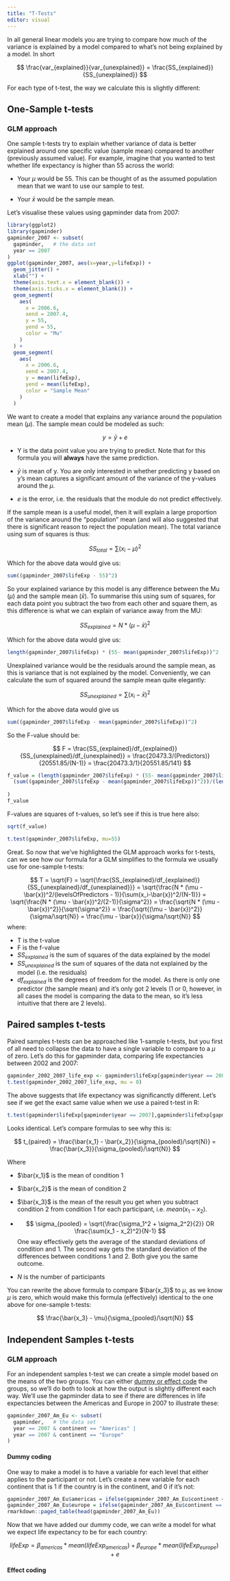 ```yaml
---
title: "T-Tests"
editor: visual
---
```


In all general linear models you are trying to compare how much of the variance is explained by a model compared to what's not being explained by a model. In short

$$
\frac{var_{explained}}{var_{unexplained}} = \frac{SS_{explained}}{SS_{unexplained}}
$$

For each type of t-test, the way we calculate this is slightly different:

## One-Sample t-tests

### GLM approach

One sample t-tests try to explain whether variance of data is better explained around one specific value (sample mean) compared to another (previously assumed value). For example, imagine that you wanted to test whether life expectancy is higher than 55 across the world:

-   Your $\mu$ would be 55. This can be thought of as the assumed population mean that we want to use our sample to test.

-   Your $\bar{x}$ would be the sample mean.

Let's visualise these values using gapminder data from 2007:

```r
library(ggplot2)
library(gapminder)
gapminder_2007 <- subset(
  gapminder,   # the data set
  year == 2007
)
ggplot(gapminder_2007, aes(x=year,y=lifeExp)) + 
  geom_jitter() + 
  xlab("") + 
  theme(axis.text.x = element_blank()) +
  theme(axis.ticks.x = element_blank()) +
  geom_segment(
    aes(
      x = 2006.6,
      xend = 2007.4,
      y = 55,
      yend = 55,
      color = "Mu"
    )
  ) +
  geom_segment(
    aes(
      x = 2006.6,
      xend = 2007.4,
      y = mean(lifeExp),
      yend = mean(lifeExp),
      color = "Sample Mean"
    )
  )
```

We want to create a model that explains any variance around the population mean ($\mu$). The sample mean could be modeled as such:

$$
y = \bar{y} + e
$$

-   Y is the data point value you are trying to predict. Note that for this formula you will **always** have the same prediction.

-   $\bar{y}$ is mean of y. You are only interested in whether predicting y based on y's mean captures a significant amount of the variance of the y-values around the $\mu$.

-   $e$ is the error, i.e. the residuals that the module do not predict effectively.

If the sample mean is a useful model, then it will explain a large proportion of the variance around the "population" mean (and will also suggested that there is significant reason to reject the population mean). The total variance using sum of squares is thus:

$$
SS_{total} = \sum(x_i-\mu)^2
$$

Which for the above data would give us:

```r
sum((gapminder_2007$lifeExp - 55)^2)
```

So your explained variance by this model is any difference between the Mu ($\mu$) and the sample mean ($\bar{x}$). To summarise this using sum of squares, for each data point you subtract the two from each other and square them, as this difference is what we can explain of variance away from the MU:

$$
SS_{explained} = N * (\mu - \bar{x})^2
$$

Which for the above data would give us:

```r
length(gapminder_2007$lifeExp) * (55- mean(gapminder_2007$lifeExp))^2
```

Unexplained variance would be the residuals around the sample mean, as this is variance that is not explained by the model. Conveniently, we can calculate the sum of squared around the sample mean quite elegantly:

$$
SS_{unexplained} = \sum(x_i-\bar{x})^2
$$

Which for the above data would give us

```r
sum((gapminder_2007$lifeExp - mean(gapminder_2007$lifeExp))^2)
```

So the F-value should be:

$$
F = \frac{SS_{explained}/df_{explained}}{SS_{unexplained}/df_{unexplained}} = \frac{20473.3/(Predictors)}{20551.85/(N-1)} = \frac{20473.3/1}{20551.85/141} 
$$

```r
f_value = (length(gapminder_2007$lifeExp) * (55- mean(gapminder_2007$lifeExp))^2) / (
  (sum((gapminder_2007$lifeExp - mean(gapminder_2007$lifeExp))^2))/(length(gapminder_2007$lifeExp)-1)
  
)
f_value
```

F-values are squares of t-values, so let's see if this is true here also:

```r
sqrt(f_value)

t.test(gapminder_2007$lifeExp, mu=55)
```

Great. So now that we've highlighted the GLM approach works for t-tests, can we see how our formula for a GLM simplifies to the formula we usually use for one-sample t-tests:

$$
T = \sqrt{F} = \sqrt{\frac{SS_{explained}/df_{explained}}{SS_{unexplained}/df_{unexplained}}} = \sqrt{\frac{N * (\mu - \bar{x})^2/(levelsOfPredictors - 1)}{\sum(x_i-\bar{x})^2/(N-1)}} = \sqrt{\frac{N * (\mu - \bar{x})^2/(2-1)}{\sigma^2}} = \frac{\sqrt{N * (\mu - \bar{x})^2}}{\sqrt{\sigma^2}} = \frac{\sqrt{(\mu - \bar{x})^2}}{\sigma/\sqrt{N}} = \frac{\mu - \bar{x}}{\sigma/\sqrt{N}}
$$ where:

-   T is the t-value
-   F is the f-value
-   $SS_{explained}$ is the sum of squares of the data explained by the model
-   $SS_{unexplained}$ is the sum of squares of the data not explained by the model (i.e. the residuals)
-   $df_{explained}$ is the degrees of freedom for the model. As there is only one predictor (the sample mean) and it's only got 2 levels (1 or 0, however, in all cases the model is comparing the data to the mean, so it's less intuitive that there are 2 levels).

## Paired samples t-tests

Paired samples t-tests can be approached like 1-sample t-tests, but you first of all need to collapse the data to have a single variable to compare to a $\mu$ of zero. Let's do this for gapminder data, comparing life expectancies between 2002 and 2007:

```r
gapminder_2002_2007_life_exp <- gapminder$lifeExp[gapminder$year == 2007] - gapminder$lifeExp[gapminder$year == 2002]
t.test(gapminder_2002_2007_life_exp, mu = 0)

```

The above suggests that life expectancy was significanctly different. Let's see if we get the exact same value when we use a paired t-test in R:

```r
t.test(gapminder$lifeExp[gapminder$year == 2007],gapminder$lifeExp[gapminder$year == 2002], paired=T)
```

Looks identical. Let's compare formulas to see why this is:

$$
 t_{paired} = \frac{\bar{x_1} - \bar{x_2}}{\sigma_{pooled}/\sqrt{N}} = \frac{\bar{x_3}}{\sigma_{pooled}/\sqrt{N}}
 $$

Where

-   $\bar{x_1}$ is the mean of condition 1

-   $\bar{x_2}$ is the mean of condition 2

-   $\bar{x_3}$ is the mean of the result you get when you subtract condition 2 from condition 1 for each participant, i.e. $mean(x_1-x_2)$.

-   $$
    \sigma_{pooled}  = \sqrt{\frac{\sigma_1^2 + \sigma_2^2}{2}} OR \frac{\sum(x_1 - x_2)^2}{N-1} 
    $$ One way effectively gets the average of the standard deviations of condition and 1. The second way gets the standard deviation of the differences between conditions 1 and 2. Both give you the same outcome.

-   $N$ is the number of participants

You can rewrite the above formula to compare $\bar{x_3}$ to $\mu$, as we know $\mu$ is zero, which would make this formula (effectively) identical to the one above for one-sample t-tests:

$$
\frac{\bar{x_3} - \mu}{\sigma_{pooled}/\sqrt{N}}
$$

## Independent Samples t-tests

### GLM approach

For an independent samples t-test we can create a simple model based on the means of the two groups. You can either [dummy or effect code](generalLinearModels.html#dummy-vs.-effect-coding-for-categorical-variables-in-a-model){target="_blank"} the groups, so we'll do both to look at how the output is slightly different each way. We'll use the gapminder data to see if there are differences in life expectancies between the Americas and Europe in 2007 to illustrate these:

```r
gapminder_2007_Am_Eu <- subset(
  gapminder,   # the data set
  year == 2007 & continent == "Americas" | 
  year == 2007 & continent == "Europe"
)
```

#### Dummy coding

One way to make a model is to have a variable for each level that either applies to the participant or not. Let's create a new variable for each continent that is 1 if the country is in the continent, and 0 if it's not:

```r
gapminder_2007_Am_Eu$americas = ifelse(gapminder_2007_Am_Eu$continent == "Americas", 1,0)
gapminder_2007_Am_Eu$europe = ifelse(gapminder_2007_Am_Eu$continent == "Europe", 1,0)
rmarkdown::paged_table(head(gapminder_2007_Am_Eu))
```

Now that we have added our dummy code, we can write a model for what we expect life expectancy to be for each country:

$$
lifeExp = \beta_{americas}*mean(lifeExp_{americas}) + \beta_{europe}*mean(lifeExp_{europe}) + e
$$

#### Effect coding

#### 
